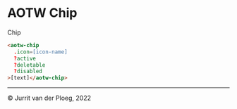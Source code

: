 
<Meta title="Components/Chip/Overview" />

# AOTW Chip

<aotw-chip>Chip</aotw-chip>

```html
<aotw-chip
  .icon=[icon-name]
  ?active
  ?deletable
  ?disabled
>[text]</aotw-chip>
```

---

&copy; Jurrit van der Ploeg, 2022